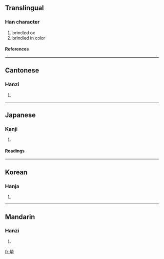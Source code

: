 {{see|荦}}

==Translingual==
===Han character===
{{Han char|rn=93|rad=牛|as=10|sn=14|four=9950<sub>2</sub>|canj=火火月竹手 (FFBHQ)}}
# brindled ox
# brindled in color
====References====
{{Han ref|kx=0703.220|dkj=20126|dj=1116.200|hdz=31817.240|uh=7296|ud=29334|bh=BABA|bd=47802}}

----
==Cantonese==
===Hanzi===
{{yue-hanzi|jyut=|y=lok3}}
# {{defn|Cantonese}}

----
==Japanese==
===Kanji===
{{ja-kanji|grade=|rs=牛10}}
# {{defn|Japanese}} 
====Readings====
{{ja-readings|on=[[らく]] (raku)|kun=[[まだらうし]] (madaraushi)}}

----
==Korean==
===Hanja===
{{ko-hanja|hangeul=락>낙|eumhun=|rv=rak>nak|mr=rak>nak|y=lak>nak}}
# {{defn|Korean}}

----
==Mandarin==
===Hanzi===
{{cmn-hanzi|sim=荦|pin=[[luò]] (luo4)|wg=lo<sup>4</sup>}}
# {{defn|Mandarin}}

[[fr:犖]]